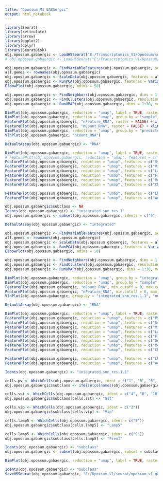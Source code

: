 ```yaml
---
title: "Opossum M1 GABAergic"
output: html_notebook
---
```


```r

library(Seurat)
library(reticulate)
library(arrow)
library(ggplot2)
library(dplyr)
library(SeuratDisk)
obj.opossum.gabaergic <- LoadH5Seurat("E:/Transcriptomics_V1/Opossum/seurat/adult_opossum_v1_gabaergic.h5Seurat")
# obj.opossum.gabaergic <- LoadH5Seurat("E:/Transcriptomics_V1/Opossum/seurat/opossum_v1_gabaergic.h5Seurat")

```


```r

obj.opossum.gabaergic <- FindVariableFeatures(obj.opossum.gabaergic, selection.method = "vst", nfeatures = 3000)
all.genes <- rownames(obj.opossum.gabaergic)
obj.opossum.gabaergic <- ScaleData(obj.opossum.gabaergic, features = all.genes)
obj.opossum.gabaergic <- RunPCA(obj.opossum.gabaergic, features = VariableFeatures(object = obj.opossum.gabaergic))
ElbowPlot(obj.opossum.gabaergic, ndims = 50)

```


```r

obj.opossum.gabaergic <- FindNeighbors(obj.opossum.gabaergic, dims = 1:30)
obj.opossum.gabaergic <- FindClusters(obj.opossum.gabaergic, resolution = 1, algorithm = 4, method = "igraph")
obj.opossum.gabaergic <- RunUMAP(obj.opossum.gabaergic, dims = 1:30, method = "umap-learn")

```


```r

DimPlot(obj.opossum.gabaergic, reduction = "umap", label = TRUE, raster = FALSE) + NoLegend() + xlim(-18, 18) + ylim(-18, 18) + coord_equal()
DimPlot(obj.opossum.gabaergic, reduction = "umap", group.by = "sample", raster = FALSE, shuffle = TRUE) + xlim(-18, 18) + ylim(-18, 18) + coord_equal()
FeaturePlot(obj.opossum.gabaergic, "nFeature_RNA", raster = FALSE) + xlim(-18, 18) + ylim(-18, 18) + coord_equal()
FeaturePlot(obj.opossum.gabaergic, "nCount_RNA", raster = FALSE) + xlim(-18, 18) + ylim(-18, 18) + coord_equal()
DimPlot(obj.opossum.gabaergic, reduction = "umap", group.by = "predicted_doublets", raster = FALSE) + xlim(-18, 18) + ylim(-18, 18) + coord_equal()
VlnPlot(obj.opossum.gabaergic, "nCount_RNA")

```


```r

DefaultAssay(obj.opossum.gabaergic) <- "RNA"

DimPlot(obj.opossum.gabaergic, reduction = "umap", label = TRUE, raster = FALSE) + NoLegend() + xlim(-18, 18) + ylim(-18, 18) + coord_equal()
# FeaturePlot(obj.opossum.gabaergic, reduction = "umap", features = c("PVALB"), max.cutoff = 5) + xlim(-18, 18) + ylim(-18, 18) + coord_equal()
FeaturePlot(obj.opossum.gabaergic, reduction = "umap", features = c("Sst"), max.cutoff = 5) + xlim(-18, 18) + ylim(-18, 18) + coord_equal()
FeaturePlot(obj.opossum.gabaergic, reduction = "umap", features = c("Vip"), max.cutoff = 5) + xlim(-18, 18) + ylim(-18, 18) + coord_equal()
FeaturePlot(obj.opossum.gabaergic, reduction = "umap", features = c("Lamp5"), max.cutoff = 5) + xlim(-18, 18) + ylim(-18, 18) + coord_equal()
FeaturePlot(obj.opossum.gabaergic, reduction = "umap", features = c("Frem1"), max.cutoff = 5) + xlim(-18, 18) + ylim(-18, 18) + coord_equal()
FeaturePlot(obj.opossum.gabaergic, reduction = "umap", features = c("Meis2"), max.cutoff = 5) + xlim(-18, 18) + ylim(-18, 18) + coord_equal()
FeaturePlot(obj.opossum.gabaergic, reduction = "umap", features = c("Chodl"), max.cutoff = 5) + xlim(-18, 18) + ylim(-18, 18) + coord_equal()

FeaturePlot(obj.opossum.gabaergic, reduction = "umap", features = c("Lhx6"), max.cutoff = 5) + xlim(-18, 18) + ylim(-18, 18) + coord_equal()
FeaturePlot(obj.opossum.gabaergic, reduction = "umap", features = c("Adarb2"), max.cutoff = 5) + xlim(-18, 18) + ylim(-18, 18) + coord_equal()

```


```r

obj.opossum.gabaergic$subclass <- NA
Idents(obj.opossum.gabaergic) <- "integrated_snn_res.1"
obj.opossum.gabaergic <- subset(obj.opossum.gabaergic, idents = c("6", "10", "11", "13", "15"), invert = TRUE)

```


```r

DefaultAssay(obj.opossum.gabaergic) <- "integrated"

obj.opossum.gabaergic <- FindVariableFeatures(obj.opossum.gabaergic, selection.method = "vst", nfeatures = 3000)
all.genes <- rownames(obj.opossum.gabaergic)
obj.opossum.gabaergic <- ScaleData(obj.opossum.gabaergic, features = all.genes)
obj.opossum.gabaergic <- RunPCA(obj.opossum.gabaergic, features = VariableFeatures(object = obj.opossum.gabaergic))
ElbowPlot(obj.opossum.gabaergic, ndims = 50)

```


```r

obj.opossum.gabaergic <- FindNeighbors(obj.opossum.gabaergic, dims = 1:30)
obj.opossum.gabaergic <- FindClusters(obj.opossum.gabaergic, resolution = 1.1, algorithm = 4, method = "igraph")
obj.opossum.gabaergic <- RunUMAP(obj.opossum.gabaergic, dims = 1:30, method = "umap-learn")

```


```r

DimPlot(obj.opossum.gabaergic, reduction = "umap", group.by = "integrated_snn_res.1.1", label = TRUE, raster = FALSE) + NoLegend() + xlim(-18, 18) + ylim(-18, 18) + coord_equal()
DimPlot(obj.opossum.gabaergic, reduction = "umap", group.by = "sample", raster = FALSE, shuffle = TRUE) + xlim(-18, 18) + ylim(-18, 18) + coord_equal()
FeaturePlot(obj.opossum.gabaergic, "nCount_RNA", min.cutoff = 0, max.cutoff = 20000) + xlim(-18, 18) + ylim(-18, 18) + coord_equal()
FeaturePlot(obj.opossum.gabaergic, "nFeature_RNA", min.cutoff = 0, max.cutoff = 6500) + xlim(-18, 18) + ylim(-18, 18) + coord_equal()
VlnPlot(obj.opossum.gabaergic, group.by = "integrated_snn_res.1.1", "nCount_RNA") + ylim(0, 40000)

```


```r

DefaultAssay(obj.opossum.gabaergic) <- "RNA"

DimPlot(obj.opossum.gabaergic, reduction = "umap", label = TRUE, raster = FALSE) + NoLegend() + xlim(-18, 18) + ylim(-18, 18) + coord_equal()
FeaturePlot(obj.opossum.gabaergic, reduction = "umap", features = c("PVALB")) + xlim(-18, 18) + ylim(-18, 18) + coord_equal()
FeaturePlot(obj.opossum.gabaergic, reduction = "umap", features = c("Sst")) + xlim(-18, 18) + ylim(-18, 18) + coord_equal()
FeaturePlot(obj.opossum.gabaergic, reduction = "umap", features = c("Vip")) + xlim(-18, 18) + ylim(-18, 18) + coord_equal()
FeaturePlot(obj.opossum.gabaergic, reduction = "umap", features = c("Lamp5")) + xlim(-18, 18) + ylim(-18, 18) + coord_equal()
FeaturePlot(obj.opossum.gabaergic, reduction = "umap", features = c("Frem1")) + xlim(-18, 18) + ylim(-18, 18) + coord_equal()
FeaturePlot(obj.opossum.gabaergic, reduction = "umap", features = c("Sncg")) + xlim(-18, 18) + ylim(-18, 18) + coord_equal()
FeaturePlot(obj.opossum.gabaergic, reduction = "umap", features = c("Meis2")) + xlim(-18, 18) + ylim(-18, 18) + coord_equal()
FeaturePlot(obj.opossum.gabaergic, reduction = "umap", features = c("Chodl")) + xlim(-18, 18) + ylim(-18, 18) + coord_equal()

FeaturePlot(obj.opossum.gabaergic, reduction = "umap", features = c("Lhx6")) + xlim(-18, 18) + ylim(-18, 18) + coord_equal()
FeaturePlot(obj.opossum.gabaergic, reduction = "umap", features = c("Adarb2")) + xlim(-18, 18) + ylim(-18, 18) + coord_equal()

```


```r

Idents(obj.opossum.gabaergic) <- "integrated_snn_res.1.1"

cells.pv <- WhichCells(obj.opossum.gabaergic, ident = c("1", "3", "6", "7", "11"))
obj.opossum.gabaergic$subclass <- ifelse(colnames(obj.opossum.gabaergic) %in% cells.pv, "Pvalb", "ambiguous")

cells.sst <- WhichCells(obj.opossum.gabaergic, ident = c("4", "8", "10"))
obj.opossum.gabaergic$subclass[cells.sst] <- "Sst"

cells.vip <- WhichCells(obj.opossum.gabaergic, ident = c("2"))
obj.opossum.gabaergic$subclass[cells.vip] <- "Vip"

cells.lamp5 <- WhichCells(obj.opossum.gabaergic, ident = c("5"))
obj.opossum.gabaergic$subclass[cells.lamp5] <- "Lamp5"

cells.lamp5 <- WhichCells(obj.opossum.gabaergic, ident = c("9"))
obj.opossum.gabaergic$subclass[cells.lamp5] <- "Frem1"

Idents(obj.opossum.gabaergic) <- "subclass"
obj.opossum.gabaergic <- subset(obj.opossum.gabaergic, subset = subclass != "ambiguous")

```


```r

DimPlot(obj.opossum.gabaergic, reduction = "umap", label = TRUE, raster = FALSE) + NoLegend() + xlim(-18, 18) + ylim(-18, 18) + coord_equal()

```


```r

Idents(obj.opossum.gabaergic) <- "subclass"
SaveH5Seurat(obj.opossum.gabaergic, "E:/Opossum_V1/seurat/opossum_v1_gabaergic.h5seurat", overwrite = TRUE, verbose = TRUE)

```

